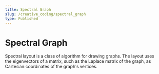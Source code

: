 ```yaml
---
title: Spectral Graph
slug: /creative_coding/spectral_graph
type: Published
---
```



# Spectral Graph

<Suspense>
  <Preview />
</Suspense>

Spectral layout is a class of algorithm for drawing graphs. The layout uses the eigenvectors of a matrix, such as the Laplace matrix of the graph, as Cartesian coordinates of the graph's vertices.
